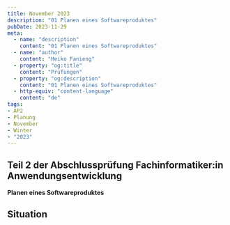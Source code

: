 ```yaml
---
title: November 2023
description: "01 Planen eines Softwareproduktes"
pubDate: 2023-11-29
meta:
  - name: "description"
    content: "01 Planen eines Softwareproduktes"
  - name: "author"
    content: "Heiko Fanieng"
  - property: "og:title"
    content: "Prüfungen"
  - property: "og:description"
    content: "01 Planen eines Softwareproduktes"
  - http-equiv: "content-language"
    content: "de"
tags:
- AP2
- Planung
- November
- Winter
- "2023"
---
```


## Teil 2 der Abschlussprüfung Fachinformatiker:in Anwendungsentwicklung

**Planen eines Softwareproduktes**

## Situation

